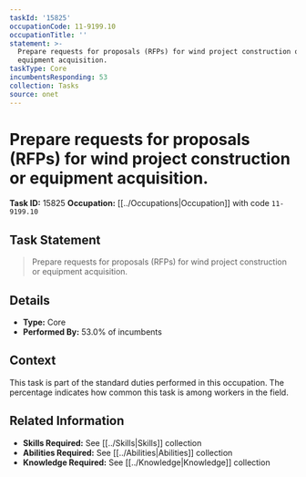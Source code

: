 ```yaml
---
taskId: '15825'
occupationCode: 11-9199.10
occupationTitle: ''
statement: >-
  Prepare requests for proposals (RFPs) for wind project construction or
  equipment acquisition.
taskType: Core
incumbentsResponding: 53
collection: Tasks
source: onet
---
```

# Prepare requests for proposals (RFPs) for wind project construction or equipment acquisition.

**Task ID:** 15825
**Occupation:** [[../Occupations|Occupation]] with code `11-9199.10`

## Task Statement

> Prepare requests for proposals (RFPs) for wind project construction or equipment acquisition.

## Details

- **Type:** Core
- **Performed By:** 53.0% of incumbents

## Context

This task is part of the standard duties performed in this occupation. The percentage indicates how common this task is among workers in the field.

## Related Information

- **Skills Required:** See [[../Skills|Skills]] collection
- **Abilities Required:** See [[../Abilities|Abilities]] collection
- **Knowledge Required:** See [[../Knowledge|Knowledge]] collection
